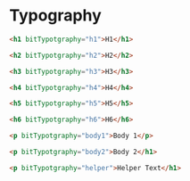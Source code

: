 
<Meta title="Documentation/Typography" />

# Typography

<Story id="component-library-typography--h-1" />

```html
<h1 bitTypotgraphy="h1">H1</h1>
```

<Story id="component-library-typography--h-2" />

```html
<h2 bitTypotgraphy="h2">H2</h2>
```

<Story id="component-library-typography--h-3" />

```html
<h3 bitTypotgraphy="h3">H3</h3>
```

<Story id="component-library-typography--h-4" />

```html
<h4 bitTypotgraphy="h4">H4</h4>
```

<Story id="component-library-typography--h-5" />

```html
<h5 bitTypotgraphy="h5">H5</h5>
```

<Story id="component-library-typography--h-6" />

```html
<h6 bitTypotgraphy="h6">H6</h6>
```

<Story id="component-library-typography--body-1" />

```html
<p bitTypotgraphy="body1">Body 1</p>
```

<Story id="component-library-typography--body-2" />

```html
<p bitTypotgraphy="body2">Body 2</h1>
```

<Story id="component-library-typography--helper" />

```html
<p bitTypotgraphy="helper">Helper Text</h1>
```
